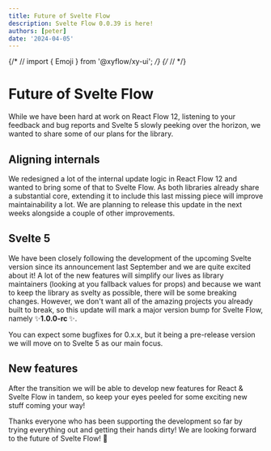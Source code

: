 ```yaml
---
title: Future of Svelte Flow
description: Svelte Flow 0.0.39 is here!
authors: [peter]
date: '2024-04-05'
---
```


{/* // import { Emoji } from '@xyflow/xy-ui'; */}
{/* // <Emoji content="🙌" /> */}

# Future of Svelte Flow

While we have been hard at work on React Flow 12, listening to your feedback and bug reports and Svelte 5 slowly peeking over the horizon, we wanted to share some of our plans for the library.

## Aligning internals

We redesigned a lot of the internal update logic in React Flow 12 and wanted to bring some of that to Svelte Flow. As both libraries already share a substantial core, extending it to include this last missing piece will improve maintainability a lot.
We are planning to release this update in the next weeks alongside a couple of other improvements.

## Svelte 5

We have been closely following the development of the upcoming Svelte version since its announcement last September and we are quite excited about it! A lot of the new features will simplify our lives as library maintainers (looking at you fallback values for props) and because we want to keep the library as svelty as possible, there will be some breaking changes. However, we don't want all of the amazing projects you already built to break, so this update will mark a major version bump for Svelte Flow, namely ✨<b>1.0.0-rc </b>✨.

You can expect some bugfixes for 0.x.x, but it being a pre-release version we will move on to Svelte 5 as our main focus.

## New features

After the transition we will be able to develop new features for React & Svelte Flow in tandem, so keep your eyes peeled for some exciting new stuff coming your way!

Thanks everyone who has been supporting the development so far by trying everything out and getting their hands dirty! We are looking forward to the future of Svelte Flow! 🚀
